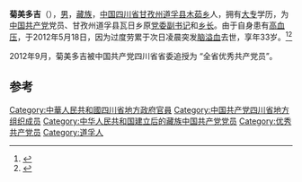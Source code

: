 '''菊美多吉'''（{{bd|1979年|5月|2012年|5月19日}}），[[男|男]]，[[藏族|藏族]]，[[中华人民共和国|中国]][[四川省|四川省]][[甘孜州|甘孜州]][[道孚县|道孚县]][[木茹乡|木茹乡]]人，拥有[[大专|大专]]学历，为[[中国共产党|中国共产党]]党员、甘孜州道孚县瓦日乡原[[党委副书记|党委副书记]]和[[乡长|乡长]]。由于自身患有[[高血压|高血压]]，于2012年5月18日，因为过度劳累于次日凌晨突发[[脑溢血|脑溢血]]去世，享年33岁。<ref>{{cite web |title=菊美多吉 最美基层干部 |url=http://www.12371.cn/special/zmjcgb/jumeiduoji/ |website=共产党员网 |accessdate=2019-03-20}}</ref><ref>{{cite web |title=菊美多吉:雪山雄鹰憾离世 酥油灯下身永存 |url=http://news.cntv.cn/special/jumeiduoji/index.shtml |website=央视网 |accessdate=2019-03-20}}</ref>

2012年9月，菊美多吉被中国共产党四川省省委追授为 “全省优秀共产党员”。

==参考==
{{reflist}}
{{DEFAULTSORT:Jumeiduoji}}
[[Category:中華人民共和國四川省地方政府官員|Category:中華人民共和國四川省地方政府官員]]
[[Category:中国共产党四川省地方组织成员|Category:中国共产党四川省地方组织成员]]
[[Category:中华人民共和国建立后的藏族中国共产党党员|Category:中华人民共和国建立后的藏族中国共产党党员]]
[[Category:优秀共产党员|Category:优秀共产党员]]
[[Category:道孚人|Category:道孚人]]